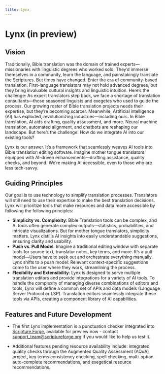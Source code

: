 ```yaml
---
title: Lynx
---
```


# Lynx (in preview)

## Vision

Traditionally, Bible translation was the domain of trained experts—missionaries with linguistic degrees 
who worked solo. They’d immerse themselves in a community, learn the language, 
and painstakingly translate the Scriptures. But times have changed. 
Enter the era of community-based translation. First-language translators may not hold advanced degrees, 
but they bring invaluable cultural insights and linguistic intuition. Here’s the challenge: 
As expert translators step back, we face a shortage of translation consultants—those seasoned linguists 
and exegetes who used to guide the process. Our growing roster of Bible translation projects 
needs their expertise, but they’re becoming scarcer. Meanwhile, Artificial intelligence (AI) has exploded, 
revolutionizing industries—including ours. In Bible translation, AI aids drafting, quality assessment, and more. 
Neural machine translation, automated alignment, and chatbots are reshaping our landscape. 
But here’s the challenge: How do we integrate AI into our existing tools?

Lynx is our answer. It’s a framework that seamlessly weaves AI tools into Bible translation editing software. 
Imagine mother tongue translators equipped with AI-driven enhancements—drafting assistance, quality checks, 
and beyond. We’re making AI accessible, even to those who are less tech-savvy.

## Guiding Principles

Our goal is to use technology to simplify translation processes. 
Translators will still need to use their expertise to make the best translation decisions. 
Lynx will prioritize tools that make resources and data more accessible by following the following principles:

- **Simplicity vs. Complexity**: Bible Translation tools can be complex, and AI tools often generate 
complex outputs—statistics, probabilities, and intricate visualizations. 
But for mother tongue translators, simplicity matters. Lynx distills AI insights 
into easily understandable suggestions, ensuring clarity and usability.
- **Push vs. Pull Model**: Imagine a traditional editing window with separate tools for source text, 
translator notes, key terms, and more. It’s a pull model—Users have to seek out and orchestrate 
everything manually. Lynx shifts to a push model: Relevant context-specific suggestions come to the user 
where they work, streamlining the process.
- **Flexibility and Extensibility**: Lynx is designed to serve multiple translation editors 
and provide integrations for a variety of AI tools. To handle the complexity of managing diverse combinations 
of editors and tools, Lynx will define a common set of APIs and data models (Language Server Protocol or LSP). 
Translation editors seamlessly integrate these tools via APIs, creating a component library of AI capabilities.

## Features and Future Development

- The first Lynx implementation is a punctuation checker integrated into 
<a href="/projects/scriptureforge" target="_blank">Scripture Forge</a>, available for preview 
now - contact <a href="mailto:support_team@scriptureforge.org">support_team@scriptureforge.org</a> if
you would like to help us test it.

- Additional features pending resource availability include:  integrated quality checks through the Augmented Quality Assessment (AQuA) project,
key terms consistency checking, spell checking, 
multi-option auto-complete recommendations, and exegetical resource recommendations.